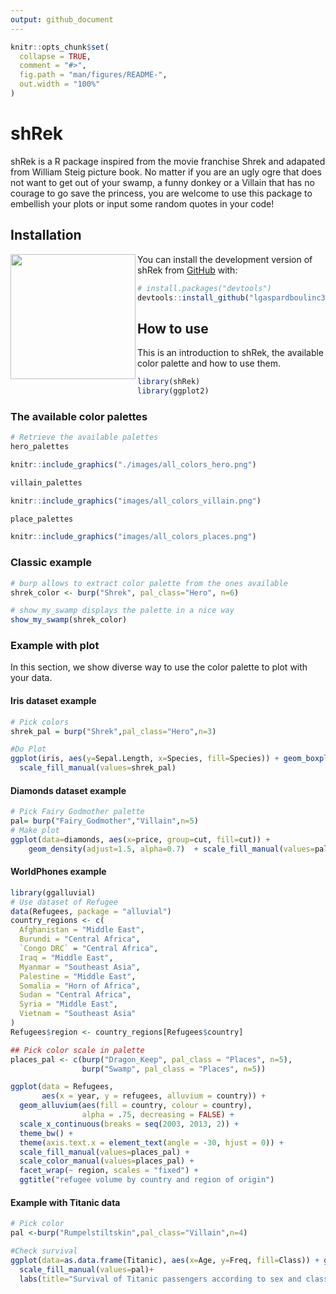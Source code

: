 ```yaml
---
output: github_document
---
```


<!-- README.md is generated from README.Rmd. Please edit that file -->

```r
knitr::opts_chunk$set(
  collapse = TRUE,
  comment = "#>",
  fig.path = "man/figures/README-",
  out.width = "100%"
)
```



# shRek

<!-- badges: start -->
<!-- badges: end -->

shRek is a R package inspired from the movie franchise Shrek and adapated from William Steig picture book. No matter if you are an ugly ogre that does not want to get out of your swamp, a funny donkey or a Villain that has no courage to go save the princess, you are welcome to use this package to embellish your plots or input some random quotes in your code! 


## Installation

<img align="left" src="images/shRek_prez/Slide1.png" width=200>
You can install the development version of shRek from [GitHub](https://github.com/) with: 


``` r
# install.packages("devtools")
devtools::install_github("lgaspardboulinc31/shRek")
```



## How to use

This is an introduction to shRek, the available color palette and how to use them.

```r
library(shRek)
library(ggplot2)
```

### The available color palettes

```r
# Retrieve the available palettes
hero_palettes
```
```r
knitr::include_graphics("./images/all_colors_hero.png")
```



```r
villain_palettes
```
```r
knitr::include_graphics("images/all_colors_villain.png")
```


```r
place_palettes
```
```r
knitr::include_graphics("images/all_colors_places.png")
```



### Classic example
```r
# burp allows to extract color palette from the ones available
shrek_color <- burp("Shrek", pal_class="Hero", n=6)

# show_my_swamp displays the palette in a nice way
show_my_swamp(shrek_color)
```

### Example with plot

In this section, we show diverse way to use the color palette to plot with your data.

#### Iris dataset example
```r
# Pick colors
shrek_pal = burp("Shrek",pal_class="Hero",n=3)

#Do Plot
ggplot(iris, aes(y=Sepal.Length, x=Species, fill=Species)) + geom_boxplot() +
  scale_fill_manual(values=shrek_pal)
```

#### Diamonds dataset example
```r
# Pick Fairy Godmother palette
pal= burp("Fairy_Godmother","Villain",n=5)
# Make plot
ggplot(data=diamonds, aes(x=price, group=cut, fill=cut)) +
    geom_density(adjust=1.5, alpha=0.7)  + scale_fill_manual(values=pal)
```

#### WorldPhones example
```r
library(ggalluvial)
# Use dataset of Refugee
data(Refugees, package = "alluvial")
country_regions <- c(
  Afghanistan = "Middle East",
  Burundi = "Central Africa",
  `Congo DRC` = "Central Africa",
  Iraq = "Middle East",
  Myanmar = "Southeast Asia",
  Palestine = "Middle East",
  Somalia = "Horn of Africa",
  Sudan = "Central Africa",
  Syria = "Middle East",
  Vietnam = "Southeast Asia"
)
Refugees$region <- country_regions[Refugees$country]

## Pick color scale in palette
places_pal <- c(burp("Dragon_Keep", pal_class = "Places", n=5),
                burp("Swamp", pal_class = "Places", n=5))

ggplot(data = Refugees,
       aes(x = year, y = refugees, alluvium = country)) +
  geom_alluvium(aes(fill = country, colour = country),
                alpha = .75, decreasing = FALSE) +
  scale_x_continuous(breaks = seq(2003, 2013, 2)) +
  theme_bw() +
  theme(axis.text.x = element_text(angle = -30, hjust = 0)) +
  scale_fill_manual(values=places_pal) +
  scale_color_manual(values=places_pal) +
  facet_wrap(~ region, scales = "fixed") +
  ggtitle("refugee volume by country and region of origin")
```

#### Example with Titanic data

```r
# Pick color
pal <-burp("Rumpelstiltskin",pal_class="Villain",n=4)

#Check survival
ggplot(data=as.data.frame(Titanic), aes(x=Age, y=Freq, fill=Class)) + geom_bar(stat="identity") + facet_wrap(~Survived+Sex)+
  scale_fill_manual(values=pal)+
  labs(title="Survival of Titanic passengers according to sex and class")
```



